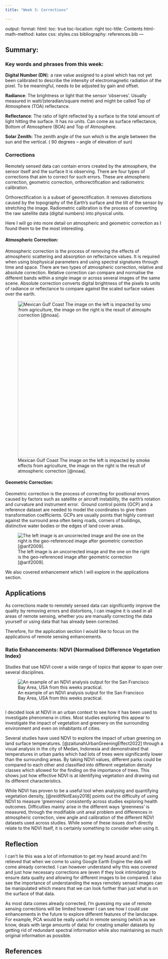 ```yaml
---
title: "Week 3: Corrections"

---
```

output:
  format:
  html:
toc: true
toc-location: right
toc-title: Contents
html-math-method: katex
css: styles.css
bibliography: references.bib
---

## **Summary:**

### **Key words and phrases from this week:**

**Digital Number (DN**): a raw value assigned to a pixel which has not yet been calibrated to describe the intensity of electromagnetic radiation of the pixel. To be meaningful, needs to be adjusted by gain and offset.

**Radiance**: The brightness or light that the sensor 'observes'. Usually measured in watt/(steradian/square metre) and might be called Top of Atmosphere (TOA) reflectance.

**Reflectance**: The ratio of light reflected by a surface to the total amount of light hitting the surface. It has no units. Can come as surface reflectance, Bottom of Atmosphere (BOA) and Top of Atmosphere.

**Solar Zenith:** The zenith angle of the sun which is the angle between the sun and the vertical. ( 90 degrees -- angle of elevation of sun)

### **Corrections**

Remotely sensed data can contain errors created by the atmosphere, the sensor itself and the surface it is observing. There are four types of corrections that aim to correct for such errors. These are atmospheric correction, geometric correction, orthorectification and radiometric calibration.

Orthorectification is a subset of georectification. It removes distortions caused by the topography of the Earth's surface and the tilt of the sensor by stretching the image. Radiometric calibration is the process of converting the raw satellite data (digital numbers) into physical units.

Here I will go into more detail on atmospheric and geometric correction as I found them to be the most interesting.

#### **Atmospheric Correction:**

Atmospheric correction is the process of removing the effects of atmospheric scattering and absorption on reflectance values. It is required when using biophysical parameters and using spectral signatures through time and space. There are two types of atmospheric correction, relative and absolute correction. Relative correction can compare and normalise the different bands within a single image or across several images of the same scene. Absolute correction converts digital brightness of the pixels to units of radiance or reflectance to compare against the scaled surface values over the earth.

![Mexican Gulf Coast The image on the left is impacted by smoke effects from agriculture, the image on the right is the result of atmospheric correction [@noaa].](images/Screenshot%202024-01-25%20164333.png){fig-align="center" width="497"}

#### **Geometric Correction:**

Geometric correction is the process of correcting for positional errors caused by factors such as satellite or aircraft instability, the earth's rotation and curvature and instrument error.  Ground control points (GCP) and a reference dataset are needed to model the coordinates to give them transformation coefficients. GCPs are usually points that highly contrast against the surround area often being roads, corners of buildings, distinctive water bodies or the edges of land cover areas.

![The left image is an uncorrected image and the one on the right is the geo-referenced image after geometric correction [@arif2009].](images/Screenshot%202024-01-25%20164530.png)

We also covered enhancement which I will explore in the applications section.

## **Applications**

As corrections made to remotely sensed data can significantly improve the quality by removing errors and distortions, I can imagine it is used in all areas of remote sensing, whether you are manually correcting the data yourself or using data that has already been corrected.

Therefore, for the application section I would like to focus on the applications of remote sensing enhancements.

### **Ratio Enhancements: NDVI (Normalised Difference Vegetation Index)**

Studies that use NDVI cover a wide range of topics that appear to span over several disciplines.

![An example of an NDVI analysis output for the San Francisco Bay Area, USA from this weeks practical.](NDVI.png){#fig-ndvia_practical fig-align="center"}

![]()

I decided look at NDVI in an urban context to see how it has been used to investigate phenomena in cities. Most studies exploring this appear to investigate the impact of vegetation and greenery on the surrounding environment and even on inhabitants of cities.

Several studies have used NDVI to explore the impact of urban greening on land surface temperatures. [@zaitunahUrbanGreeningEffect2022] through a visual analysis in the city of Medan, Indonesia and demonstrated that temperatures in urban parks which had lots of trees were significantly lower than the surrounding areas. By taking NDVI values, different parks could be compared to each other and classified into different vegetation density classes which allowed for the finding on the importance of trees. This shows just how effective NDVI is at identifying vegetation and drawing out its different characteristics.

While NDVI has proven to be a useful tool when analysing and quantifying vegetation density, [@reidItNotEasy2018] points out the difficulty of using NDVI to measure 'greenness' consistently across studies exploring health outcomes. Difficulties mainly arise in the different ways 'greenness' is measured, through the modifiable unit areal problem and differences in atmospheric correction, view angle and calibration of the different NDVI datasets used across studies. While some of these issues don't directly relate to the NDVI itself, it is certainly something to consider when using it.

## **Reflection**

I can't lie this was a lot of information to get my head around and I'm relieved that when we come to using Google Earth Engine the data will come already corrected. I can however understand why this was covered and just how necessary corrections are (even if they look intimidating) to ensure data quality and allowing for different images to be compared. I also see the importance of understanding the ways remotely sensed images can be manipulated which means that we can look further than just what is on the surface of that data.

As most data comes already corrected, I'm guessing my use of remote sensing corrections will be limited however I can see how I could use enhancements in the future to explore different features of the landscape. For example, PCA would be really useful in remote sensing (which as we know, deals with large amounts of data) for creating smaller datasets by getting rid of redundant spectral information while also maintaining as much original information as possible.

## References
